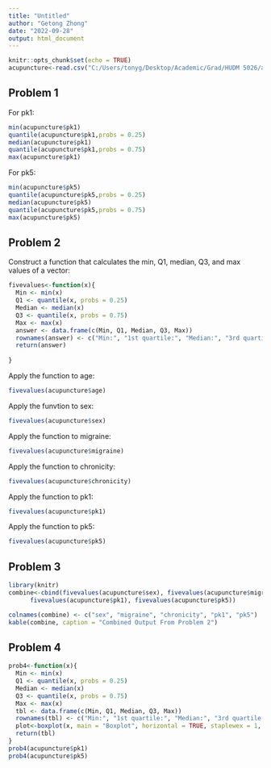 ---
title: "Untitled"
author: "Getong Zhong"
date: "2022-09-28"
output: html_document
---

```{r setup, include=FALSE}
knitr::opts_chunk$set(echo = TRUE)
acupuncture<-read.csv("C:/Users/tonyg/Desktop/Academic/Grad/HUDM 5026/acupuncture.csv")
```

## Problem 1

For pk1:
```{r}
min(acupuncture$pk1)
quantile(acupuncture$pk1,probs = 0.25)
median(acupuncture$pk1)
quantile(acupuncture$pk1,probs = 0.75)
max(acupuncture$pk1) 
```

For pk5:
```{r}
min(acupuncture$pk5)
quantile(acupuncture$pk5,probs = 0.25)
median(acupuncture$pk5)
quantile(acupuncture$pk5,probs = 0.75)
max(acupuncture$pk5)
```

## Problem 2

Construct a function that calculates the min, Q1, median, Q3, and max values of a vector:
```{r}
fivevalues<-function(x){
  Min <- min(x)
  Q1 <- quantile(x, probs = 0.25)
  Median <- median(x)
  Q3 <- quantile(x, probs = 0.75)
  Max <- max(x)
  answer <- data.frame(c(Min, Q1, Median, Q3, Max))
  rownames(answer) <- c("Min:", "1st quartile:", "Median:", "3rd quartile:", "Max:")
  return(answer)
  
}
```

Apply the function to age:
```{r}
fivevalues(acupuncture$age)
```

Apply the funvtion to sex:
```{r}
fivevalues(acupuncture$sex)
```

Apply the function to migraine:
```{r}
fivevalues(acupuncture$migraine)
```

Apply the function to chronicity:
```{r}
fivevalues(acupuncture$chronicity)
```

Apply the function to pk1:
```{r}
fivevalues(acupuncture$pk1)
```

Apply the function to pk5:
```{r}
fivevalues(acupuncture$pk5)
```

## Problem 3
```{r}
library(knitr)
combine<-cbind(fivevalues(acupuncture$sex), fivevalues(acupuncture$migraine), fivevalues(acupuncture$chronicity),
      fivevalues(acupuncture$pk1), fivevalues(acupuncture$pk5))

colnames(combine) <- c("sex", "migraine", "chronicity", "pk1", "pk5")
kable(combine, caption = "Combined Output From Problem 2")
```
## Problem 4
```{r}

prob4<-function(x){
  Min <- min(x)
  Q1 <- quantile(x, probs = 0.25)
  Median <- median(x)
  Q3 <- quantile(x, probs = 0.75)
  Max <- max(x)
  tbl <- data.frame(c(Min, Q1, Median, Q3, Max))
  rownames(tbl) <- c("Min:", "1st quartile:", "Median:", "3rd quartile:", "Max:")
  plot<-boxplot(x, main = "Boxplot", horizontal = TRUE, staplewex = 1, xla = "Scores")
  return(tbl)
}
prob4(acupuncture$pk1)
prob4(acupuncture$pk5)
```